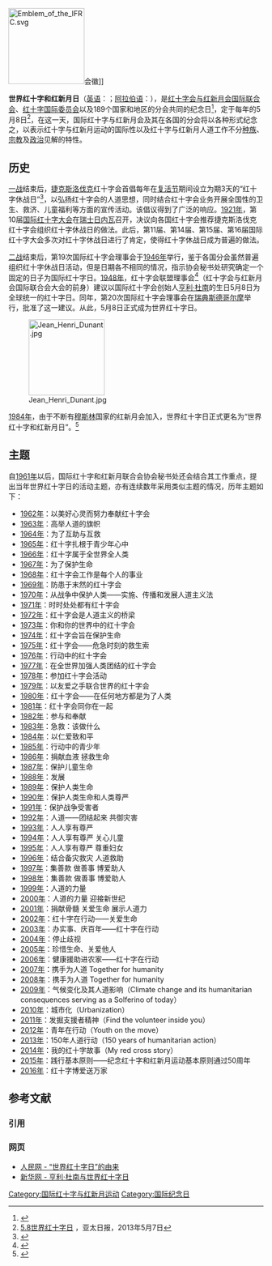 [[File:Emblem_of_the_IFRC.svg|150px]]会徽]]

'''世界红十字和红新月日'''（[[英语|英语]]：'''{{lang|en|World Red Cross and Red Crescent Day}}'''；[[阿拉伯语|阿拉伯语]]：'''{{rtl-lang|ar|عيد الصليب الأحمر والهلال الأحمر العالمي}}'''），是[[红十字会与红新月会国际联合会|红十字会与红新月会国际联合会]]、[[红十字国际委员会|红十字国际委员会]]以及189个国家和地区的分会共同的纪念日<ref>{{Cite web |url=http://www.ifrc.org/meetings/events/8May2007/index.asp |title=红十字会与红新月会国际联合会·2007年世界红十字和红新月日（英文） |access-date=2007-05-09 |archive-date=2021-03-06 |archive-url=https://web.archive.org/web/20210306235014/https://www.ifrc.org/meetings/events/8May2007/index.asp }}</ref>，定于每年的5月8日<ref>[http://www.apdnews.com/news/25794.html 5.8世界红十字日] {{Wayback|url=http://www.apdnews.com/news/25794.html |date=20160304211943 }}，亚太日报，2013年5月7日</ref>，在这一天，国际红十字与红新月会及其在各国的分会将以各种形式纪念之，以表示红十字与红新月运动的国际性以及红十字与红新月人道工作不分[[种族|种族]]、[[宗教|宗教]]及[[政治|政治]]见解的特性。

== 历史 ==
[[一战|一战]]结束后，[[捷克斯洛伐克|捷克斯洛伐克]]红十字会首倡每年在[[复活节|复活节]]期间设立为期3天的“红十字休战日”<ref>{{Cite web |url=http://www.redcross.org/press/intl/in_pr/030417wrcd.html |title=美国红十字会·庆祝红十字日(英语) |access-date=2007-05-09 |archive-date=2010-04-15 |archive-url=https://web.archive.org/web/20100415221747/http://www.redcross.org/press/intl/in_pr/030417wrcd.html }}</ref>，以弘扬红十字会的人道思想，同时结合红十字会业务开展全国性的卫生、救济、儿童福利等方面的宣传活动。该倡议得到了广泛的响应。[[1921年|1921年]]，第10届[[国际红十字大会|国际红十字大会]]在[[瑞士|瑞士]][[日内瓦|日内瓦]]召开，决议向各国红十字会推荐捷克斯洛伐克红十字会组织红十字休战日的做法。此后，第11届、第14届、第15届、第16届国际红十字大会多次对红十字休战日进行了肯定，使得红十字休战日成为普遍的做法。

[[二战|二战]]结束后，第19次国际红十字会理事会于[[1946年|1946年]]举行，鉴于各国分会虽然普遍组织红十字休战日活动，但是日期各不相同的情况，指示协会秘书处研究确定一个固定的日子为国际红十字日。[[1948年|1948年]]，红十字会联盟理事会<ref name="ICRC site">{{Cite web |url=https://www.icrc.org/chi/resources/documents/misc/57jqz6.htm |title=5月8日——世界红十字与红新月日 |accessdate=2003-05-07 |author=红十字国际委员会 |date=7 May 2003 |archive-date=2016-03-15 |archive-url=https://web.archive.org/web/20160315012717/http://www.icrc.org/chi/resources/documents/misc/57jqz6.htm }}</ref>（红十字会与红新月会国际联合会大会的前身）建议以国际红十字会创始人[[亨利·杜南|亨利·杜南]]的生日5月8日为全球统一的红十字日。同年，第20次国际红十字会理事会在[[瑞典|瑞典]][[斯德哥尔摩|斯德哥尔摩]]举行，批准了这一建议。从此，5月8日正式成为世界红十字日。

[[File:Jean_Henri_Dunant.jpg|150px]]

[[1984年|1984年]]，由于不断有[[穆斯林|穆斯林]]国家的红新月会加入，世界红十字日正式更名为“世界红十字和红新月日”。<ref>{{Cite web |url=http://www.redcross.org/news/in/measles/030502WRChistory.html# |title=美国红十字会·世界红十字和红新月日的来源（英文） |access-date=2007-05-09 |archive-url=https://web.archive.org/web/20070714234852/http://www.redcross.org/news/in/measles/030502WRChistory.html |archive-date=2007-07-14 |dead-url=yes }}</ref>

== 主题 ==
自[[1961年|1961年]]以后，国际红十字和红新月联合会协会秘书处还会结合其工作重点，提出当年世界红十字日的活动主题，亦有连续数年采用类似主题的情况，历年主题如下：
*[[1962年|1962年]]：以美好心灵而努力奉献红十字会
*[[1963年|1963年]]：高举人道的旗帜
*[[1964年|1964年]]：为了互助与互救
*[[1965年|1965年]]：红十字扎根于青少年心中
*[[1966年|1966年]]：红十字属于全世界全人类
*[[1967年|1967年]]：为了保护生命
*[[1968年|1968年]]：红十字会工作是每个人的事业
*[[1969年|1969年]]：防患于末然的红十字会
*[[1970年|1970年]]：从战争中保护人类——实施、传播和发展人道主义法
*[[1971年|1971年]]：时时处处都有红十字会
*[[1972年|1972年]]：红十字会是人道主义的桥梁
*[[1973年|1973年]]：你和你的世界中的红十字会
*[[1974年|1974年]]：红十字会旨在保护生命
*[[1975年|1975年]]：红十字会——危急时刻的救生索
*[[1976年|1976年]]：行动中的红十字会
*[[1977年|1977年]]：在全世界加强人类团结的红十字会
*[[1978年|1978年]]：参加红十字会活动
*[[1979年|1979年]]：以友爱之手联合世界的红十字会
*[[1980年|1980年]]：红十字会——在任何地方都是为了人类
*[[1981年|1981年]]：红十字会同你在一起
*[[1982年|1982年]]：参与和奉献
*[[1983年|1983年]]：急救：该做什么
*[[1984年|1984年]]：以仁爱致和平
*[[1985年|1985年]]：行动中的青少年
*[[1986年|1986年]]：捐献血液 拯救生命
*[[1987年|1987年]]：保护儿童生命
*[[1988年|1988年]]：发展
*[[1989年|1989年]]：保护人类生命
*[[1990年|1990年]]：保护人类生命和人类尊严
*[[1991年|1991年]]：保护战争受害者
*[[1992年|1992年]]：人道——团结起来 共御灾害
*[[1993年|1993年]]：人人享有尊严
*[[1994年|1994年]]：人人享有尊严 关心儿童
*[[1995年|1995年]]：人人享有尊严 尊重妇女
*[[1996年|1996年]]：结合备灾救灾 人道救助
*[[1997年|1997年]]：集善款 做善事 博爱助人
*[[1998年|1998年]]：集善款 做善事 博爱助人
*[[1999年|1999年]]：人道的力量
*[[2000年|2000年]]：人道的力量 迎接新世纪
*[[2001年|2001年]]：捐献骨髓 关爱生命 展示人道力
*[[2002年|2002年]]：红十字在行动——关爱生命
*[[2003年|2003年]]：办实事、庆百年——红十字在行动
*[[2004年|2004年]]：停止歧视
*[[2005年|2005年]]：珍惜生命、关爱他人
*[[2006年|2006年]]：健康援助进农家——红十字在行动
*[[2007年|2007年]]：携手为人道 Together for humanity
*[[2008年|2008年]]：携手为人道 Together for humanity
*[[2009年|2009年]]：气候变化及其人道影响（Climate change and its humanitarian consequences serving as a Solferino of today）
*[[2010年|2010年]]：城市化（Urbanization）
*[[2011年|2011年]]：发掘支援者精神（Find the volunteer inside you）
*[[2012年|2012年]]：青年在行动（Youth on the move）
*[[2013年|2013年]]：150年人道行动（150 years of humanitarian action）
*[[2014年|2014年]]：我的红十字故事（My red cross story）
*[[2015年|2015年]]：践行基本原则——纪念红十字和红新月运动基本原则通过50周年
*[[2016年|2016年]]：红十字博爱送万家

== 参考文献 ==
=== 引用 ===
{{Reflist|2}}

=== 网页 ===
* [http://www.people.com.cn/GB/channel2/20/20000508/57203.html 人民网 - “世界红十字日”的由来] {{Wayback|url=http://www.people.com.cn/GB/channel2/20/20000508/57203.html |date=20160304044220 }}
* [https://web.archive.org/web/20160304193038/http://news3.xinhuanet.com/ziliao/2003-06/30/content_944810.htm 新华网 - 亨利·杜南与世界红十字日]

[[Category:国际红十字与红新月运动|Category:国际红十字与红新月运动]]
[[Category:国际纪念日|Category:国际纪念日]]